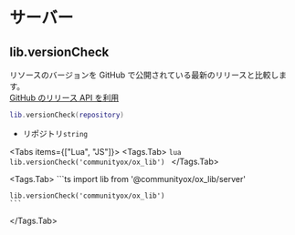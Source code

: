 
# サーバー

## lib.versionCheck

リソースのバージョンを GitHub で公開されている最新のリリースと比較します。\
[GitHub のリリース API を利用](https://docs.github.com/en/rest/reference/releases)

```lua
lib.versionCheck(repository)
```

- リポジトリ`string`

<Tabs items={["Lua", "JS"]}>
  <Tags.Tab>
    ```lua
    lib.versionCheck('communityox/ox_lib')
    ```
  </Tags.Tab>

  <Tags.Tab>
    ```ts
    import lib from '@communityox/ox_lib/server'

    lib.versionCheck('communityox/ox_lib')
    ```

  </Tags.Tab>
</Tabs>

